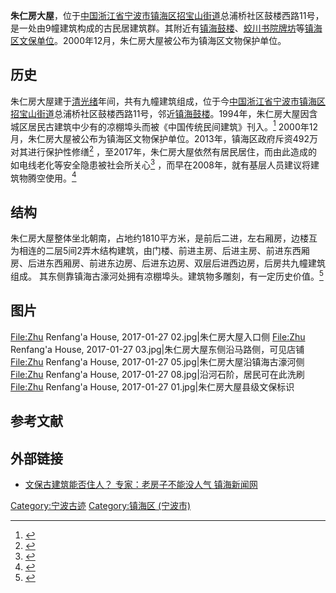 {{coord|29.953381|N|121.717775|E|format=dms|display=title}}
{{文物保护单位
|级别 = 市县级
|名称 = 朱仁房大屋
|子项 = 
|图片 = Zhu Renfang'a House, 2017-01-27 02.jpg
|图片大小 =
|说明 = 朱仁房大屋入口侧
|省名 = 浙江省
|市/县名 = 镇海区
|级别 = 县级
|所在 = [[招宝山街道|招宝山街道]]总浦桥社区鼓楼西路11号
|坐标 = {{CoorHeader|29|57|20|N|121|42|49|E}}
|分类 = 
|时代 = 清
|编号 = 
|登录 = 2000年12月
}}
'''朱仁房大屋'''，位于[[中国|中国]][[浙江省|浙江省]][[宁波市|宁波市]][[镇海区_(宁波市)|镇海区]][[招宝山街道|招宝山街道]]总浦桥社区鼓楼西路11号，是一处由9幢建筑构成的古民居建筑群。其附近有[[镇海鼓楼|镇海鼓楼]]、[[蛟川书院牌坊|蛟川书院牌坊]]等[[宁波市镇海区各级文物保护单位列表|镇海区文保单位]]。2000年12月，朱仁房大屋被公布为镇海区文物保护单位。

== 历史 ==
朱仁房大屋建于[[清|清]][[光绪|光绪]]年间，共有九幢建筑组成，位于今[[中国|中国]][[浙江省|浙江省]][[宁波市|宁波市]][[镇海区_(宁波市)|镇海区]][[招宝山街道|招宝山街道]]总浦桥社区鼓楼西路11号，邻近[[镇海鼓楼|镇海鼓楼]]。1994年，朱仁房大屋因含城区居民古建筑中少有的凉棚埠头而被《中国传统民间建筑》刊入。<ref>{{cite web|url=http://zw.nbwh.gov.cn/art/2005/12/30/art_612_5091.html|title=朱仁房大屋|date=2005-12-30|website=宁波文化网|publisher=宁波市文化广电新闻出版局|accessdate=2017-02-05|archive-date=2017-02-06|archive-url=https://web.archive.org/web/20170206105124/http://zw.nbwh.gov.cn/art/2005/12/30/art_612_5091.html|dead-url=yes}}</ref>
2000年12月，朱仁房大屋被公布为镇海区文物保护单位。2013年，镇海区政府斥资492万对其进行保护性修缮<ref>{{cite web |url=http://xxgk.zh.gov.cn/zfxxgk/fgj/zfjc/zdgz/201308/t20130813_22034.shtml |title=关于要求对朱仁房大屋保护性修缮工程实施方案批复的报告批复 |date=2013-08-09 |website=镇海区人民政府办公室 }}{{Dead link|date=2018年6月 |bot=InternetArchiveBot |fix-attempted=no }}</ref>
，至2017年，朱仁房大屋依然有居民居住，而由此造成的如电线老化等安全隐患被社会所关心<ref>{{cite web |url=http://www.zhxww.net/zhnews4071/xwzx/bdyw/20150121071935.htm |title=尽力为民做实事做好事-访区人大代表、总浦桥社区党总支书记郑时梅 |author=顾圆圆 |date=2015-01-21 |website=镇海区新闻网 |publisher=中国宁波国际互联网新闻中心 |access-date=2017-02-05 |archive-date=2017-02-06 |archive-url=https://web.archive.org/web/20170206105121/http://www.zhxww.net/zhnews4071/xwzx/bdyw/20150121071935.htm |dead-url=no }}</ref>
，而早在2008年，就有基层人员建议将建筑物腾空使用。<ref>{{cite web |url=http://xxgk.zh.gov.cn/zfxxgk/qfb/gzxx/jhzj/200809/t20080910_10299.shtml |title=二〇〇八年第二季度政务信息采用情况通报 |date=2008-08-21 |website=镇海区人民政府办公室 |quote=朱仁房大屋居住环境恶劣基层建议能腾空利用(摘要80) |deadurl=yes |archiveurl=https://web.archive.org/web/20170206110631/http://xxgk.zh.gov.cn/zfxxgk/qfb/gzxx/jhzj/200809/t20080910_10299.shtml |archivedate=2017年2月6日 |df= }}</ref>

== 结构 ==
朱仁房大屋整体坐北朝南，占地约1810平方米，是前后二进，左右厢房，边楼互为相连的二层5间2弄木结构建筑，由门楼、前进主房、后进主房、前进东西厢房、后进东西厢房、前进东边房、后进东边房、双层后进西边房，后房共九幢建筑组成。 其东侧靠镇海古濠河处拥有凉棚埠头。建筑物多雕刻，有一定历史价值。<ref>{{cite web|url=http://www.nbwb.net/pd_wwbh/info.aspx?Id=967&type=2|title=朱仁房大屋|date=2005-12-30|website=宁波文化遗产保护网|publisher=宁波市文物保护管理所|access-date=2017-02-05|archive-date=2019-06-08|archive-url=https://web.archive.org/web/20190608112358/http://www.nbwb.net/pd_wwbh/info.aspx?Id=967&type=2|dead-url=no}}</ref>

== 图片 ==
<gallery>
File:Zhu Renfang'a House, 2017-01-27 02.jpg|朱仁房大屋入口侧
File:Zhu Renfang'a House, 2017-01-27 03.jpg|朱仁房大屋东侧沿马路侧，可见店铺
File:Zhu Renfang'a House, 2017-01-27 05.jpg|朱仁房大屋沿镇海古濠河侧
File:Zhu Renfang'a House, 2017-01-27 08.jpg|沿河石阶，居民可在此洗刷
File:Zhu Renfang'a House, 2017-01-27 01.jpg|朱仁房大屋县级文保标识
</gallery>

== 参考文献 ==

<references />

== 外部链接 ==
{{commonscat|Zhu Renfang's House}}
*[http://zh.cnnb.com.cn/zhnews4075/sy/zf/201502/20150204145540.htm 文保古建筑能否住人？ 专家：老房子不能没人气  镇海新闻网] {{Wayback|url=http://zh.cnnb.com.cn/zhnews4075/sy/zf/201502/20150204145540.htm |date=20150612101943 }}

{{镇海区文物保护单位}}

[[Category:宁波古迹|Category:宁波古迹]]
[[Category:镇海区_(宁波市)|Category:镇海区 (宁波市)]]